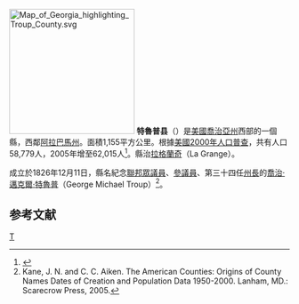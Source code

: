 {{noteTA
|T=zh-hans:特鲁普县 (佐治亚州);zh-hk:特魯普縣 (喬治亞州);zh-tw:特魯普郡 (喬治亞州);
|1=zh-hans:县;zh-hk:縣;zh-tw:郡;
}}

[[File:Map_of_Georgia_highlighting_Troup_County.svg|225px]]
'''特魯普县'''（{{lang-en|Troup County}}）是[[美國|美國]][[喬治亞州|喬治亞州]]西部的一個縣，西鄰[[阿拉巴馬州|阿拉巴馬州]]。面積1,155平方公里。根據[[美國2000年人口普查|美國2000年人口普查]]，共有人口58,779人，2005年增至62,015人<ref>{{Cite web |url=http://www.census.gov/popest/counties/CO-EST2005-01.html |title=存档副本 |access-date=2007-05-11 |archive-url=https://web.archive.org/web/20070407060250/http://www.census.gov/popest/counties/CO-EST2005-01.html |archive-date=2007-04-07 |dead-url=yes }}</ref>。縣治[[拉格蘭奇_(喬治亞州)|拉格蘭奇]]（La Grange）。

成立於1826年12月11日，縣名紀念[[美國眾議院|聯邦眾議員]]、[[美國參議院|參議員]]、第三十四任[[喬治亞州州長|州長]]的[[喬治·邁克爾·特魯普|喬治·邁克爾·特魯普]]（George Michael Troup）<ref>Kane, J. N. and C. C. Aiken. The American Counties: Origins of County Names Dates of Creation and Population Data 1950-2000. Lanham, MD.: Scarecrow Press, 2005.</ref>。

==参考文献==
<div class="references-small">
<references />
</div>
{{特魯普縣 (喬治亞州)}}
{{Georgia}}
[[Category:佐治亚州行政区划|T]]